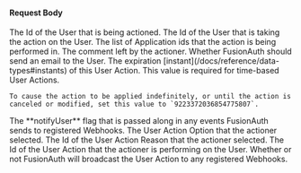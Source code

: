 
#### Request Body

<APIBlock>
  <APIField name="action.actioneeUserId" type="UUID" required>
    The Id of the User that is being actioned.
  </APIField>
  <APIField name="action.actionerUserId" type="UUID" required>
    The Id of the User that is taking the action on the User.
  </APIField>
  <APIField name="action.applicationIds" type="Array<UUID>" optional>
    The list of Application ids that the action is being performed in.
  </APIField>
  <APIField name="action.comment" type="String" optional>
    The comment left by the actioner.
  </APIField>
  <APIField name="action.emailUser" type="Boolean" optional defaults="false">
    Whether FusionAuth should send an email to the User.
  </APIField>
  <APIField name="action.expiry" type="Long" optional>
    The expiration [instant](/docs/reference/data-types#instants) of this User Action. This value is required for time-based User Actions.

    To cause the action to be applied indefinitely, or until the action is canceled or modified, set this value to `9223372036854775807`.
  </APIField>
  <APIField name="action.notifyUser" type="Boolean" optional defaults="false">
    The **notifyUser** flag that is passed along in any events FusionAuth sends to registered Webhooks.
  </APIField>
  <APIField name="action.option" type="String" optional>
    The User Action Option that the actioner selected.
  </APIField>
  <APIField name="action.reasonId" type="UUID" optional>
    The Id of the User Action Reason that the actioner selected.
  </APIField>
  <APIField name="action.userActionId" type="UUID" required>
    The Id of the User Action that the actioner is performing on the User.
  </APIField>
  <APIField name="broadcast" type="Boolean" optional defaults="false">
    Whether or not FusionAuth will broadcast the User Action to any registered Webhooks.
  </APIField>
</APIBlock>

<JSON title="Example Request JSON" src="actioning-users/request.json" />
